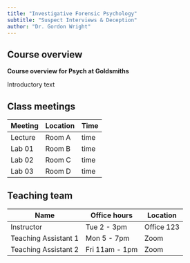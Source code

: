 ```yaml
---
title: "Investigative Forensic Psychology"
subtitle: "Suspect Interviews & Deception"
author: "Dr. Gordon Wright"
---
```


## Course overview

**Course overview for Psych at Goldsmiths**

Introductory text

## Class meetings

| Meeting | Location | Time |
|---------|----------|------|
| Lecture | Room A   | time |
| Lab 01  | Room B   | time |
| Lab 02  | Room C   | time |
| Lab 03  | Room D   | time |

## Teaching team

| Name                 | Office hours   | Location   |
|----------------------|----------------|------------|
| Instructor           | Tue 2 - 3pm    | Office 123 |
| Teaching Assistant 1 | Mon 5 - 7pm    | Zoom       |
| Teaching Assistant 2 | Fri 11am - 1pm | Zoom       |
